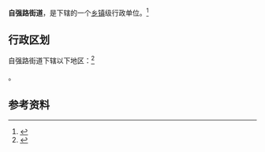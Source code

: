 {{中国乡级行政区
|景观照片文件名 = 
|景观照片描述 = 
|汉语拼音 = 
|其他语言 = 
|其他语言名称 = 
|旧称 = 
|地名出处 = 
|位置图文件名 = 
|位置图描述 = 
|自定义图片= 
|建置时间 = 
|政府驻地 = 
|毗邻 = 
|总面积 = 
|总人口 = 
|总人口年份 = 
|户籍人口 = 
|户籍人口年份 = 
|常住人口 = 
|常住人口年份 = 
|人口密度 = 
|GDP = 
|GDP年份 = 
|邮政编码 = 
|电话区号 = 29
|官方网站 = 
|网站名称 = 
|61/01/02/006/000}}

'''自强路街道'''，是{{PRC admin/fullname|61/01/02/006/000|3}}下辖的一个[[乡镇|乡镇]]级行政单位。<ref>{{PRC admin/ref sgc|{{PRC admin/parent|61/01/02/006/000}}}}</ref>

== 行政区划 ==

自强路街道下辖以下地区：<ref>{{PRC admin/ref sgc|61/01/02/006/000}}</ref>

{{PRC admin/children|61/01/02/006/000}}。

== 参考资料 ==

{{reflist}}

{{行政区划小作品}}
{{PRC admin/navcat|61/01/02/006/000}}